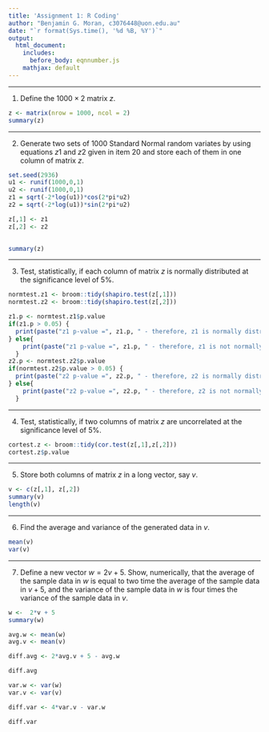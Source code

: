 ```yaml
---
title: 'Assignment 1: R Coding'
author: "Benjamin G. Moran, c3076448@uon.edu.au"
date: "`r format(Sys.time(), '%d %B, %Y')`"
output: 
  html_document:
    includes: 
      before_body: eqnnumber.js
    mathjax: default
---
```

***
1. Define the $1000 × 2$ matrix $z$.

```r
z <- matrix(nrow = 1000, ncol = 2)
summary(z)
```
***
2. Generate two sets of $1000$ Standard Normal random variates by using equations $z1$ and $z2$ given
in item $20$ and store each of them in one column of matrix $z$.

```r
set.seed(2936)
u1 <- runif(1000,0,1)
u2 <- runif(1000,0,1)
z1 = sqrt(-2*log(u1))*cos(2*pi*u2)
z2 = sqrt(-2*log(u1))*sin(2*pi*u2)

z[,1] <- z1
z[,2] <- z2
  
```

```r
summary(z)
```
***
3. Test, statistically, if each column of matrix $z$ is normally distributed at the significance level of
$5\%$.
```r
normtest.z1 <- broom::tidy(shapiro.test(z[,1]))
normtest.z2 <- broom::tidy(shapiro.test(z[,2]))
```

```r
z1.p <- normtest.z1$p.value
if(z1.p > 0.05) {
  print(paste("z1 p-value =", z1.p, " - therefore, z1 is normally distributed"))
} else{
    print(paste("z1 p-value =", z1.p, " - therefore, z1 is not normally distributed"))
  }
z2.p <- normtest.z2$p.value
if(normtest.z2$p.value > 0.05) {
  print(paste("z2 p-value =", z2.p, " - therefore, z2 is normally distributed"))
} else{
    print(paste("z2 p-value =", z2.p, " - therefore, z2 is not normally distributed"))
  }
```
***
4. Test, statistically, if two columns of matrix $z$ are uncorrelated at the significance level of $5\%$.
```r
cortest.z <- broom::tidy(cor.test(z[,1],z[,2]))
cortest.z$p.value
```
***
5. Store both columns of matrix $z$ in a long vector, say $v$.

```r
v <- c(z[,1], z[,2])
summary(v)
length(v)

```
***
6. Find the average and variance of the generated data in $v$.

```r
mean(v)
var(v)
```
***
7. Define a new vector   $w = 2v + 5$. Show, numerically, that the average of the sample data in $w$ is equal to two time the average of the sample data in $v + 5$, and the variance of the sample data in $w$ is four times the variance of the sample data in $v$.

```r
w <-  2*v + 5
summary(w)

avg.w <- mean(w)
avg.v <- mean(v)

diff.avg <- 2*avg.v + 5 - avg.w

diff.avg

var.w <- var(w)
var.v <- var(v)

diff.var <- 4*var.v - var.w

diff.var

```